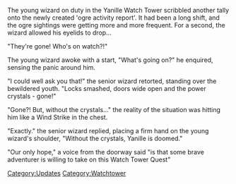 {{Update|date=7 May 2003}}

The young wizard on duty in the Yanille Watch Tower scribbled another tally onto the newly created 'ogre activity report'. It had been a long shift, and the ogre sightings were getting more and more frequent. For a second, the wizard allowed his eyelids to drop...

"They're gone! Who's on watch?!"

The young wizard awoke with a start, "What's going on?" he enquired, sensing the panic around him.

"I could well ask you that!" the senior wizard retorted, standing over the bewildered youth. "Locks smashed, doors wide open and the power crystals - gone!"

"Gone?! But, without the crystals..." the reality of the situation was hitting him like a Wind Strike in the chest.

"Exactly." the senior wizard replied, placing a firm hand on the young wizard's shoulder, "Without the crystals, Yanille is doomed."

"Our only hope," a voice from the doorway said "is that some brave adventurer is willing to take on this Watch Tower Quest"
[[Category:Updates]]
[[Category:Watchtower]]
